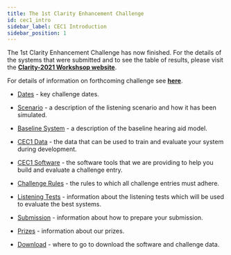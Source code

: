```yaml
---
title: The 1st Clarity Enhancement Challenge
id: cec1_intro
sidebar_label: CEC1 Introduction
sidebar_position: 1
---
```


<Admonition type="warning">
The 1st Clarity Enhancement Challenge has now finished. For the details of the systems that were submitted and to see the table of results, please visit the <b><a href="https://claritychallenge.org/clarity2021-workshop/">Clarity-2021 Workshsop website</a></b>.

For details of information on forthcoming challenge see <b><a href="https://claritychallenge.org/timeline">here</a></b>.
</Admonition>

- [Dates](./cec1_dates) - key challenge dates.

- [Scenario](./cec1_scenario) - a description of the listening scenario and how it has been simulated.
  
- [Baseline System](./cec1_baseline) - a description of the baseline hearing aid model.
  
- [CEC1 Data](./cec1_data) - the data that can be used to train and evaluate your system during development.
  
- [CEC1 Software](./cec1_software) - the software tools that we are providing to help you build and evaluate a challenge entry.
- [Challenge Rules](./cec1_rules) - the rules to which all challenge entries must adhere.
  
- [Listening Tests](./cec1_listening_tests) - information about the listening tests which will be used to evaluate the best systems.
  
- [Submission](./cec1_submission) - information about how to prepare your submission.

- [Prizes](./cec1_prizes) - information about our prizes.

- [Download](./cec1_download) - where to go to download the software and challenge data.
